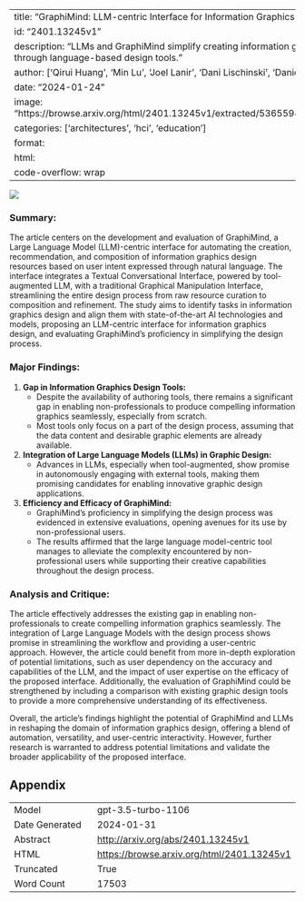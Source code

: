 
---
title: "GraphiMind: LLM-centric Interface for Information Graphics Design"
id: "2401.13245v1"
description: "LLMs and GraphiMind simplify creating information graphics for non-professionals through language-based design tools."
author: ['Qirui Huang', 'Min Lu', 'Joel Lanir', 'Dani Lischinski', 'Daniel Cohen-Or', 'Hui Huang']
date: "2024-01-24"
image: "https://browse.arxiv.org/html/2401.13245v1/extracted/5365594/fig/task1_info_collection.png"
categories: ['architectures', 'hci', 'education']
format:
  html:
    code-overflow: wrap
---

![](https://browse.arxiv.org/html/2401.13245v1/extracted/5365594/fig/task1_info_collection.png)

### Summary:

The article centers on the development and evaluation of GraphiMind, a Large Language Model (LLM)-centric interface for automating the creation, recommendation, and composition of information graphics design resources based on user intent expressed through natural language. The interface integrates a Textual Conversational Interface, powered by tool-augmented LLM, with a traditional Graphical Manipulation Interface, streamlining the entire design process from raw resource curation to composition and refinement. The study aims to identify tasks in information graphics design and align them with state-of-the-art AI technologies and models, proposing an LLM-centric interface for information graphics design, and evaluating GraphiMind's proficiency in simplifying the design process.

### Major Findings:
1. **Gap in Information Graphics Design Tools:**
    - Despite the availability of authoring tools, there remains a significant gap in enabling non-professionals to produce compelling information graphics seamlessly, especially from scratch.
    - Most tools only focus on a part of the design process, assuming that the data content and desirable graphic elements are already available.

2. **Integration of Large Language Models (LLMs) in Graphic Design:**
    - Advances in LLMs, especially when tool-augmented, show promise in autonomously engaging with external tools, making them promising candidates for enabling innovative graphic design applications.

3. **Efficiency and Efficacy of GraphiMind:**
    - GraphiMind's proficiency in simplifying the design process was evidenced in extensive evaluations, opening avenues for its use by non-professional users.
    - The results affirmed that the large language model-centric tool manages to alleviate the complexity encountered by non-professional users while supporting their creative capabilities throughout the design process.

### Analysis and Critique:
The article effectively addresses the existing gap in enabling non-professionals to create compelling information graphics seamlessly. The integration of Large Language Models with the design process shows promise in streamlining the workflow and providing a user-centric approach. However, the article could benefit from more in-depth exploration of potential limitations, such as user dependency on the accuracy and capabilities of the LLM, and the impact of user expertise on the efficacy of the proposed interface. Additionally, the evaluation of GraphiMind could be strengthened by including a comparison with existing graphic design tools to provide a more comprehensive understanding of its effectiveness.

Overall, the article's findings highlight the potential of GraphiMind and LLMs in reshaping the domain of information graphics design, offering a blend of automation, versatility, and user-centric interactivity. However, further research is warranted to address potential limitations and validate the broader applicability of the proposed interface.

## Appendix

|          |          |
|----------|----------|
| Model     | gpt-3.5-turbo-1106       |
| Date Generated     | 2024-01-31       |
| Abstract | [http://arxiv.org/abs/2401.13245v1](http://arxiv.org/abs/2401.13245v1)        |
| HTML     | [https://browse.arxiv.org/html/2401.13245v1](https://browse.arxiv.org/html/2401.13245v1)       |
| Truncated       | True       |
| Word Count       | 17503       |